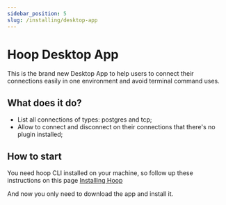 ```yaml
---
sidebar_position: 5
slug: /installing/desktop-app
---
```



# Hoop Desktop App

This is the brand new Desktop App to help users to connect their connections easily in one environment and avoid terminal command uses.

## What does it do?

- List all connections of types: postgres and tcp;
- Allow to connect and disconnect on their connections that there's no plugin installed;

## How to start

You need hoop CLI installed on your machine, so follow up these instructions on this page [Installing Hoop](../command-line/index.md)

And now you only need to download the app and install it.

<ConnectOnHoopButton url='https://dl.todesktop.com/230209cge44yk8p' text='Download Hoop App' />
